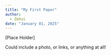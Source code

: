```yaml
---
title: "My First Paper"
author: 
  - Zehui
date: "January 01, 2025"
---
```


[Place Holder]

Could include a photo, or links, or anything at all!